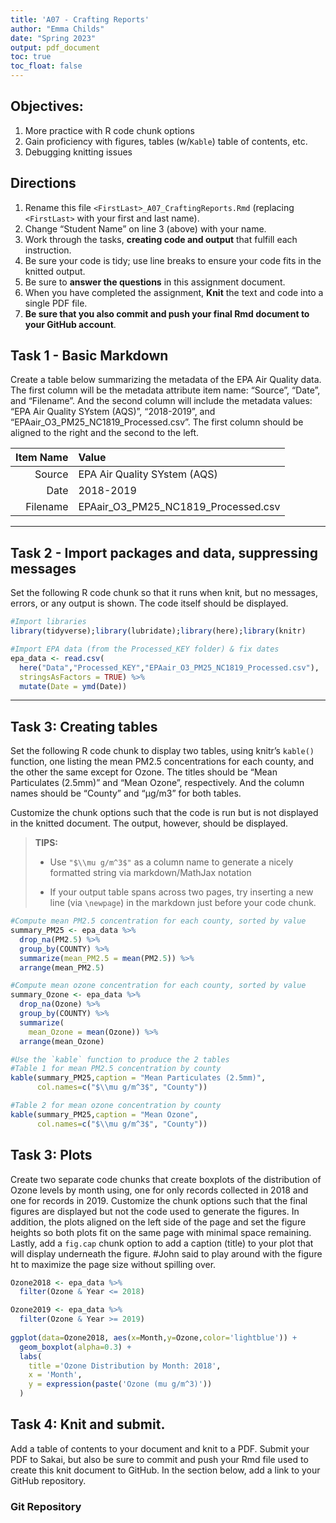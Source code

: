 ```yaml
---
title: 'A07 - Crafting Reports'
author: "Emma Childs" 
date: "Spring 2023"
output: pdf_document
toc: true
toc_float: false
---
```


## Objectives:

1.  More practice with R code chunk options
2.  Gain proficiency with figures, tables (w/`Kable`) table of contents, etc.
3.  Debugging knitting issues

## Directions

1.  Rename this file `<FirstLast>_A07_CraftingReports.Rmd` (replacing `<FirstLast>` with your first and last name).
2.  Change "Student Name" on line 3 (above) with your name.
3.  Work through the tasks, **creating code and output** that fulfill each instruction.
4.  Be sure your code is tidy; use line breaks to ensure your code fits in the knitted output.
5.  Be sure to **answer the questions** in this assignment document.
6.  When you have completed the assignment, **Knit** the text and code into a single PDF file.
7.  **Be sure that you also commit and push your final Rmd document to your GitHub account**.

## Task 1 - Basic Markdown

Create a table below summarizing the metadata of the EPA Air Quality data. The first column will be the metadata attribute item name: "Source", "Date", and "Filename". And the second column will include the metadata values: "EPA Air Quality SYstem (AQS)", "2018-2019", and "EPAair_O3_PM25_NC1819_Processed.csv". The first column should be aligned to the right and the second to the left.

| Item Name | Value                               |
|----------:|:------------------------------------|
|    Source | EPA Air Quality SYstem (AQS)        |
|      Date | 2018-2019                           |
|  Filename | EPAair_O3_PM25_NC1819_Processed.csv |

------------------------------------------------------------------------

## Task 2 - Import packages and data, suppressing messages

Set the following R code chunk so that it runs when knit, but no messages, errors, or any output is shown. The code itself should be displayed.

```r
#Import libraries
library(tidyverse);library(lubridate);library(here);library(knitr)

#Import EPA data (from the Processed_KEY folder) & fix dates
epa_data <- read.csv(
  here("Data","Processed_KEY","EPAair_O3_PM25_NC1819_Processed.csv"),
  stringsAsFactors = TRUE) %>% 
  mutate(Date = ymd(Date))
```

------------------------------------------------------------------------

## Task 3: Creating tables

Set the following R code chunk to display two tables, using knitr's `kable()` function, one listing the mean PM2.5 concentrations for each county, and the other the same except for Ozone. The titles should be "Mean Particulates (2.5mm)" and "Mean Ozone", respectively. And the column names should be "County" and "µg/m3" for both tables.

Customize the chunk options such that the code is run but is not displayed in the knitted document. The output, however, should be displayed.

> **TIPS:**
>
> -   Use `"$\\mu g/m^3$"` as a column name to generate a nicely formatted string via markdown/MathJax notation
>
> -   If your output table spans across two pages, try inserting a new line (via `\newpage`) in the markdown just before your code chunk.

\newpage

```r
#Compute mean PM2.5 concentration for each county, sorted by value
summary_PM25 <- epa_data %>% 
  drop_na(PM2.5) %>% 
  group_by(COUNTY) %>% 
  summarize(mean_PM2.5 = mean(PM2.5)) %>% 
  arrange(mean_PM2.5)

#Compute mean ozone concentration for each county, sorted by value
summary_Ozone <- epa_data %>% 
  drop_na(Ozone) %>% 
  group_by(COUNTY) %>% 
  summarize(
    mean_Ozone = mean(Ozone)) %>% 
  arrange(mean_Ozone)

#Use the `kable` function to produce the 2 tables
#Table 1 for mean PM2.5 concentration by county
kable(summary_PM25,caption = "Mean Particulates (2.5mm)",
      col.names=c("$\\mu g/m^3$", "County"))

#Table 2 for mean ozone concentration by county
kable(summary_PM25,caption = "Mean Ozone",
      col.names=c("$\\mu g/m^3$", "County"))

```

\newpage

## Task 3: Plots

Create two separate code chunks that create boxplots of the distribution of Ozone levels by month using, one for only records collected in 2018 and one for records in 2019. Customize the chunk options such that the final figures are displayed but not the code used to generate the figures. In addition, the plots aligned on the left side of the page and set the figure heights so both plots fit on the same page with minimal space remaining. Lastly, add a `fig.cap` chunk option to add a caption (title) to your plot that will display underneath the figure. #John said to play around with the figure ht to maximize the page size without spilling over.

\newpage

```r

Ozone2018 <- epa_data %>%
  filter(Ozone & Year <= 2018) 

Ozone2019 <- epa_data %>%
  filter(Ozone & Year >= 2019) 
  
ggplot(data=Ozone2018, aes(x=Month,y=Ozone,color='lightblue')) +
  geom_boxplot(alpha=0.3) +
  labs(
    title ='Ozone Distribution by Month: 2018',
    x = 'Month',
    y = expression(paste('Ozone (mu g/m^3)'))
  )

```

## Task 4: Knit and submit.

Add a table of contents to your document and knit to a PDF. Submit your PDF to Sakai, but also be sure to commit and push your Rmd file used to create this knit document to GitHub. In the section below, add a link to your GitHub repository.

### Git Repository
